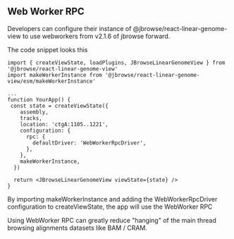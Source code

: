 
<Meta title="Using WebWorker RPC" />

## Web Worker RPC

Developers can configure their instance of @jbrowse/react-linear-genome-view to
use webworkers from v2.1.6 of jbrowse forward.

The code snippet looks this

```
import { createViewState, loadPlugins, JBrowseLinearGenomeView } from '@jbrowse/react-linear-genome-view'
import makeWorkerInstance from '@jbrowse/react-linear-genome-view/esm/makeWorkerInstance'

...
function YourApp() {
 const state = createViewState({
    assembly,
    tracks,
    location: 'ctgA:1105..1221',
    configuration: {
      rpc: {
        defaultDriver: 'WebWorkerRpcDriver',
      },
    },
    makeWorkerInstance,
  })

  return <JBrowseLinearGenomeView viewState={state} />
}

```

By importing makeWorkerInstance and adding the WebWorkerRpcDriver configuration
to createViewState, the app will use the WebWorker RPC

Using WebWorker RPC can greatly reduce "hanging" of the main thread browsing
alignments datasets like BAM / CRAM.

<Canvas withSource="open">
  <Story id="linear-view--with-web-worker" />
</Canvas>
